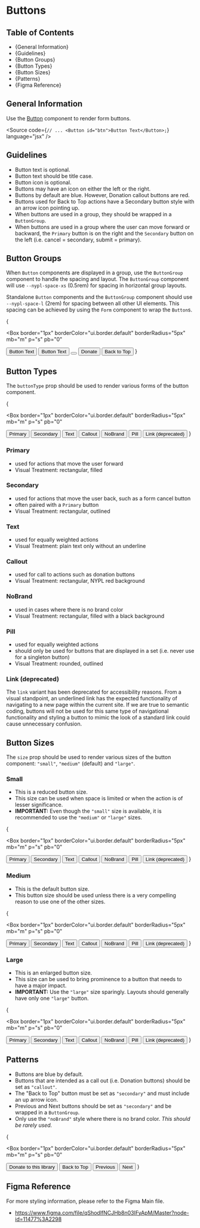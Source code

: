 

<Meta title="Style Guide/Buttons" />

# Buttons

## Table of Contents

- {<Link href="#general-information" target="_self">General Information</Link>}
- {<Link href="#guidelines" target="_self">Guidelines</Link>}
- {<Link href="#button-groups" target="_self">Button Groups</Link>}
- {<Link href="#button-types" target="_self">Button Types</Link>}
- {<Link href="#button-sizes" target="_self">Button Sizes</Link>}
- {<Link href="#patterns" target="_self">Patterns</Link>}
- {<Link href="#figma-reference" target="_self">Figma Reference</Link>}

## General Information

Use the [Button](../?path=/story/components-form-elements-button--with-controls)
component to render form buttons.

<Source
  code={`
// ...
<Button id="btn">Button Text</Button>; `}
  language="jsx"
/>

## Guidelines

- Button text is optional.
- Button text should be title case.
- Button icon is optional.
- Buttons may have an icon on either the left or the right.
- Buttons by default are blue. However, Donation callout buttons are red.
- Buttons used for Back to Top actions have a Secondary button style with an
  arrow icon pointing up.
- When buttons are used in a group, they should be wrapped in a `ButtonGroup`.
- When buttons are used in a group where the user can move forward or backward,
  the `Primary` button is on the right and the `Secondary` button on the left
  (i.e. cancel = secondary, submit = primary).

## Button Groups

When `Button` components are displayed in a group, use the `ButtonGroup`
component to handle the spacing and layout. The `ButtonGroup` component will use
`--nypl-space-xs` (0.5rem) for spacing in horizontal group layouts.

Standalone `Button` components and the `ButtonGroup` component should use
`--nypl-space-l` (2rem) for spacing between all other UI elements. This spacing
can be achieved by using the `Form` component to wrap the `Button`s.

{

<Box
  border="1px"
  borderColor="ui.border.default"
  borderRadius="5px"
  mb="m"
  p="s"
  pb="0"
>
  <ButtonGroup mb="16px">
    <Button id="basic">Button Text</Button>
    <Button id="btn-search">
      <Icon name="search" size="small" align="left" />
      Button Text
    </Button>
    <Button id="only-icon">
      <Icon name="close" size="medium" />
    </Button>
    <Button buttonType="callout" id="donate">
      Donate
    </Button>
    <Button buttonType="secondary" id="btn-back-to-top">
      Back to Top
      <Icon name="arrow" size="small" align="right" iconRotation="rotate180" />
    </Button>
  </ButtonGroup>
</Box>
}

## Button Types

The `buttonType` prop should be used to render various forms of the button
component.

{

<Box
  border="1px"
  borderColor="ui.border.default"
  borderRadius="5px"
  mb="m"
  p="s"
  pb="0"
>
  <ButtonGroup alignItems="center" mb="16px">
    <Button buttonType="primary" id="primary">
      Primary
    </Button>
    <Button buttonType="secondary" id="secondary">
      Secondary
    </Button>
    <Button buttonType="text" id="text">
      Text
    </Button>
    <Button buttonType="callout" id="callout">
      Callout
    </Button>
    <Button buttonType="noBrand" id="noBrand">
      NoBrand
    </Button>
    <Button buttonType="pill" id="pill">
      Pill
    </Button>
    <Button buttonType="link" id="link">
      Link (deprecated)
    </Button>
  </ButtonGroup>
</Box>
}

### Primary

- used for actions that move the user forward
- Visual Treatment: rectangular, filled

### Secondary

- used for actions that move the user back, such as a form cancel button
- often paired with a `Primary` button
- Visual Treatment: rectangular, outlined

### Text

- used for equally weighted actions
- Visual Treatment: plain text only without an underline

### Callout

- used for call to actions such as donation buttons
- Visual Treatment: rectangular, NYPL red background

### NoBrand

- used in cases where there is no brand color
- Visual Treatment: rectangular, filled with a black background

### Pill

- used for equally weighted actions
- should only be used for buttons that are displayed in a set (i.e. never use for a singleton button)
- Visual Treatment: rounded, outlined

### Link (deprecated)

The `link` variant has been deprecated for accessibility reasons. From a visual
standpoint, an underlined link has the expected functionality of navigating to
a new page within the current site. If we are true to semantic coding, buttons
will not be used for this same type of navigational functionality and styling
a button to mimic the look of a standard link could cause unnecessary confusion.

## Button Sizes

The `size` prop should be used to render various sizes of the button component:
`"small"`, `"medium"` (default) and `"large"`.

### Small

- This is a reduced button size.
- This size can be used when space is limited or when the action is of lesser
  significance.
- **IMPORTANT:** Even though the `"small"` size is available, it is recommended
  to use the `"medium"` or `"large"` sizes.

{

<Box
  border="1px"
  borderColor="ui.border.default"
  borderRadius="5px"
  mb="m"
  p="s"
  pb="0"
>
  <ButtonGroup alignItems="center" mb="16px">
    <Button buttonType="primary" id="small-primary" size="small">
      Primary
    </Button>
    <Button buttonType="secondary" id="small-secondary" size="small">
      Secondary
    </Button>
    <Button buttonType="text" id="small-text" size="small">
      Text
    </Button>
    <Button buttonType="callout" id="small-callout" size="small">
      Callout
    </Button>
    <Button buttonType="noBrand" id="small-nobrand" size="small">
      NoBrand
    </Button>
    <Button buttonType="pill" id="small-pill" size="small">
      Pill
    </Button>
    <Button buttonType="link" id="small-link" size="small">
      Link (deprecated)
    </Button>
  </ButtonGroup>
</Box>
}

### Medium

- This is the default button size.
- This button size should be used unless there is a very compelling reason to
  use one of the other sizes.

{

<Box
  border="1px"
  borderColor="ui.border.default"
  borderRadius="5px"
  mb="m"
  p="s"
  pb="0"
>
  <ButtonGroup alignItems="center" mb="16px">
    <Button buttonType="primary" id="medium-primary" size="medium">
      Primary
    </Button>
    <Button buttonType="secondary" id="medium-secondary" size="medium">
      Secondary
    </Button>
    <Button buttonType="text" id="medium-text" size="medium">
      Text
    </Button>
    <Button buttonType="callout" id="medium-callout" size="medium">
      Callout
    </Button>
    <Button buttonType="noBrand" id="medium-nobrand" size="medium">
      NoBrand
    </Button>
    <Button buttonType="pill" id="medium-pill" size="medium">
      Pill
    </Button>
    <Button buttonType="link" id="medium-link" size="medium">
      Link (deprecated)
    </Button>
  </ButtonGroup>
</Box>
}

### Large

- This is an enlarged button size.
- This size can be used to bring prominence to a button that needs to have a major impact.
- **IMPORTANT:** Use the `"large"` size sparingly. Layouts should generally have only one `"large"` button.

{

<Box
  border="1px"
  borderColor="ui.border.default"
  borderRadius="5px"
  mb="m"
  p="s"
  pb="0"
>
  <ButtonGroup alignItems="center" mb="16px">
    <Button buttonType="primary" id="large-primary" size="large">
      Primary
    </Button>
    <Button buttonType="secondary" id="large-secondary" size="large">
      Secondary
    </Button>
    <Button buttonType="text" id="large-text" size="large">
      Text
    </Button>
    <Button buttonType="callout" id="large-callout" size="large">
      Callout
    </Button>
    <Button buttonType="noBrand" id="large-nobrand" size="large">
      NoBrand
    </Button>
    <Button buttonType="pill" id="large-pill" size="large">
      Pill
    </Button>
    <Button buttonType="link" id="large-link" size="large">
      Link (deprecated)
    </Button>
  </ButtonGroup>
</Box>
}

## Patterns

- Buttons are blue by default.
- Buttons that are intended as a call out (i.e. Donation buttons) should be set
  as `"callout"`.
- The "Back to Top" button must be set as `"secondary"` and must include an up
  arrow icon.
- Previous and Next buttons should be set as `"secondary"` and be wrapped in a
  `ButtonGroup`.
- Only use the `"noBrand"` style where there is no brand color. _This should be
  rarely used._

{

<Box
  border="1px"
  borderColor="ui.border.default"
  borderRadius="5px"
  mb="m"
  p="s"
  pb="0"
>
  <ButtonGroup>
    <Button buttonType="callout" id="callout2" mb="16px">
      Donate to this library
    </Button>
    <Button buttonType="secondary" id="secondary2">
      Back to Top
      <Icon align="right" iconRotation="rotate180" name="arrow" size="small" />
    </Button>
    <Button buttonType="secondary" id="previous">
      <Icon align="left" iconRotation="rotate90" name="arrow" size="small" />
      Previous
    </Button>
    <Button buttonType="secondary" id="next">
      Next
      <Icon align="right" iconRotation="rotate270" name="arrow" size="small" />
    </Button>
  </ButtonGroup>
</Box>
}

## Figma Reference

For more styling information, please refer to the Figma Main file.

- https://www.figma.com/file/qShodlfNCJHb8n03IFyApM/Master?node-id=11477%3A2298

